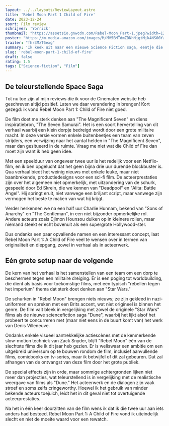 ```yaml
---
layout: ../../layouts/ReviewLayout.astro
title: 'Rebel Moon Part 1 Child of Fire'
date: 2023-12-24
soort: Film review
schrijver: 'Yorrick'
thumbnail: "https://assetsio.gnwcdn.com/Rebel-Moon_Part-1.jpeg?width=1200&height=1200&fit=bounds&quality=70&format=jpg&auto=webp"
poster: "https://m.media-amazon.com/images/M/MV5BMTdmZDNhNjgtMjk4NS00YzQzLTliM2UtMDEzZDY2MDZmMTcwXkEyXkFqcGdeQXVyMTA4MzgzNDM3._V1_FMjpg_UX1000_.jpg"
trailer: "fhr3MzT6exg"
summary: 'Ik keek uit naar een nieuwe Science Fiction saga, eentje die Dune een gevecht voor de kijkcijfers kon geven. Blijkt dat gewoon hetzelfde verhaal als "The Seven Samurai" of "The Magnificent Seven" te nemen en er wat elementen uit Star Wars en mooie slowmotion beelden erdoor te mixen niet genoeg is hiervoor... Who knew? Rebel Moon Part 1: A Child of Fire vond ik mooi gemaakt maar saai gesmaakt. Wanneer kwam Dune Part 2 nu ook weer uit?'
slug: 'rebel-moon-part-1-child-of-fire'
draft: false
rating: 1.5
tags: ["Science-fiction", "Film"]
---
```


## De teleurstellende Space Saga

Tot nu toe zijn al mijn reviews die ik voor de Cinematen website heb geschreven altijd positief. Laten we daar verandering in brengen! Kort gezegd: ik vond Rebel Moon Part 1: Child of Fire niet goed.

De film doet me sterk denken aan "The Magnificent Seven" en diens inspiratiebron, "The Seven Samurai". Het is een soort hervertelling van dit verhaal waarbij een klein dorpje bedreigd wordt door een grote militaire macht. In deze versie vormen enkele buitenbeetjes een team van zeven strijders, een verwijzing naar het aantal helden in "The Magnificent Seven", maar dan gesitueerd in de ruimte. Vraag me niet wat die Child of Fire dan moet zijn want ik heb geen idee.

Met een speelduur van ongeveer twee uur is het redelijk voor een Netflix-film, en ik ben opgelucht dat het geen bijna drie uur durende blockbuster is. Qua verhaal biedt het weinig nieuws met enkele leuke, maar niet baanbrekende, productiedesigns voor een sci-fi film. De acteerprestaties zijn over het algemeen niet opmerkelijk, met uitzondering van de schurk, gespeeld door Ed Skrein, die we kennen van "Deadpool" en "Alita: Battle Angel". Hij springt eruit, niet vanwege een briljant script, maar vanwege zijn vermogen het beste te maken van wat hij krijgt.

Verder herkennen we na een half uur Charlie Hunnam, bekend van "Sons of Anarchy" en "The Gentleman", in een niet bijzonder opmerkelijke rol. Andere acteurs zoals Djimon Hounsou duiken op in kleinere rollen, maar niemand steekt er echt bovenuit als een supergrote Hollywood-ster.

Dus ondanks een paar opvallende namen en een interessant concept, laat Rebel Moon Part 1: A Child of Fire veel te wensen over in termen van originaliteit en diepgang, zowel in verhaal als in acteerwerk.

## Eén grote setup naar de volgende

De kern van het verhaal is het samenstellen van een team om een dorp te beschermen tegen een militaire dreiging. Er is een poging tot worldbuilding, die dient als basis voor toekomstige films, met een typisch "rebellen tegen het imperium" thema dat sterk doet denken aan "Star Wars." 

De schurken in "Rebel Moon" brengen niets nieuws; ze zijn gekleed in nazi-uniformen en spreken met een Brits accent, wat niet origineel is binnen het genre. De film valt bleek in vergelijking met zowel de originele "Star Wars" films als de nieuwe sciencefiction saga "Dune", waarbij het lijkt alsof het probeert te concurreren met (maar niet eens in de buurt komt van) het werk van Denis Villeneuve.

Ondanks enkele visueel aantrekkelijke actiescènes met de kenmerkende slow-motion techniek van Zack Snyder, blijft "Rebel Moon" één van de slechtste films die ik dit jaar heb gezien. Er is weliswaar een ambitie om een uitgebreid universum op te bouwen rondom de film, inclusief aanvullende films, comicbooks en tv-series, maar ik betwijfel of dit zal gebeuren. Dat zal afhangen van de ontvangst van deze film door het grote publiek.

De special effects zijn in orde, maar sommige achtergronden lijken niet meer dan projecties, wat teleurstellend is in vergelijking met de realistische weergave van films als "Dune." Het acteerwerk en de dialogen zijn vaak stroef en soms zelfs cringeworthy. Hoewel ik het gebruik van minder bekende acteurs toejuich, leidt het in dit geval niet tot overtuigende acteerprestaties.

Na het in één keer doorzitten van de film wens ik dat ik die twee uur aan iets anders had besteed. Rebel Moon Part 1: A Child of Fire vond ik uiteindelijk slecht en niet de moeite waard voor een rewatch.
